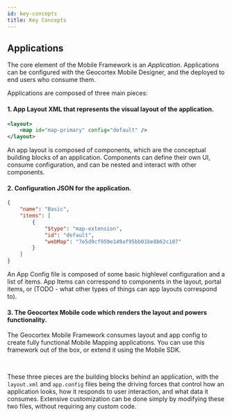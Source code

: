 ```yaml
---
id: key-concepts
title: Key Concepts
---
```



## Applications

The core element of the Mobile Framework is an _Application_. Applications can be configured with the Geocortex Mobile Designer, and the deployed to end users who consume them.

<DesignerCallout />

Applications are composed of three main pieces:

#### 1. App Layout XML that represents the visual layout of the application.

```xml
<layout>
    <map id="map-primary" config="default" />
</layout>
```

An app layout is composed of components, which are the conceptual building blocks of an application. Components can define their own UI, consume configuration, and can be nested and interact with other components. 

#### 2. Configuration JSON for the application.

```json
{
    "name": "Basic",
    "items": [
        {
            "$type": "map-extension",
            "id": "default",
            "webMap": "7e5d9cf959e149af95bb01be8b62c107"
        }
    ]
}
```

An App Config file is composed of some basic highlevel configuration and a list of items. App Items can correspond to components in the layout, portal items, or (TODO - what other types of things can app layouts correspond to).


#### 3. The Geocortex Mobile code which renders the layout and powers functionality.

The Geocortex Mobile Framework consumes layout and app config to create fully functional Mobile Mapping applications. You can use this framework out of the box, or extend it using the Mobile SDK. 

<br />

These three pieces are the building blocks behind an application, with the `layout.xml` and `app.config` files being the driving forces that control how an application looks, how it responds to user interaction, and what data it consumes. Extensive customization can be done simply by modifying these two files, without requiring any custom code.

